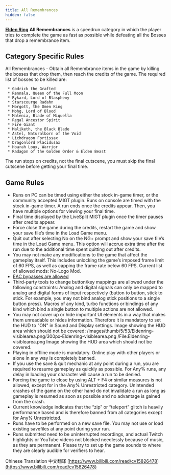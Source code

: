 ```yaml
---
title: All Remembrances
hidden: false
---
```


[**Elden Ring**](/eldenring)  **All Remembrances** is a speedrun category in which the player tries to complete the game as fast as possible while defeating all the Bosses that drop a remembrance item.

## Category Specific Rules

All Remembrances - Obtain all Remembrance items in the game by killing the bosses that drop them, then reach the credits of the game. The required list of bosses to be killed are:

```
 * Godrick the Grafted
 * Rennala, Queen of the Full Moon
 * Rykard, Lord of Blasphemy
 * Starscourge Radahn
 * Morgott, the Omen King
 * Mohg, Lord of Blood
 * Malenia, Blade of Miquella
 * Regal Ancestor Spirit
 * Fire Giant
 * Maliketh, the Black Blade
 * Astel, Naturalborn of the Void
 * Lichdragon Fortissax
 * Dragonlord Placidusax
 * Hoarah Loux, Warrior
 * Radagon of the Golden Order & Elden Beast
```

The run stops on credits, not the final cutscene, you must skip the final cutscene before getting your final time.

## Game Rules

- Runs on PC can be timed using either the stock in-game timer, or the community accepted MIGT plugin. Runs on console are timed with the stock in-game timer. A run ends once the credits appear. Then, you have multiple options for viewing your final time.
- Final time displayed by the LiveSplit MIGT plugin once the timer pauses after credits appear.
- Force close the game during the credits, restart the game and show your save file’s time in the Load Game menu.
- Quit out after selecting No on the NG+ prompt and show your save file’s time in the Load Game menu. This option will accrue extra time after the run due to the additional time spent quitting out after credits.
- You may not make any modifications to the game that affect the gameplay itself. This includes unlocking the game’s imposed frame limit of 60 FPS, as well as capping the frame rate below 60 FPS. Current list of allowed mods: No-Logo Mod.
- [EAC bypasses are allowed](/eldenring/eac-bypass/)
- Third-party tools to change button/key mappings are allowed under the following constraints: Analog and digital signals can only be mapped to analog and digital forms of input respectively (button to button, stick to stick. For example, you may not bind analog stick positions to a single button press). Macros of any kind, turbo functions or bindings of any kind which bind a single button to multiple actions are not allowed.
- You may not cover up or hide important UI elements in a way that makes them unreadable or hides information. Therefore it is mandatory to set the HUD to "ON" in Sound and Display settings. Image showing the HUD area which should not be covered: /images/thumb/5/53/Eldenring-visiblearea.png/300px-Eldenring-visiblearea.png /File:Eldenring-visiblearea.png Image showing the HUD area which should not be covered.
- Playing in offline mode is mandatory. Online play with other players or alone in any way is completely banned.
- If you use the save & quit mechanic at any point during a run, you are required to resume gameplay as quickly as possible. For Any% runs, any delay in loading your character will cause a run to be denied.
- Forcing the game to close by using ALT + F4 or similar measures is not allowed, except for in the Any% Unrestricted category. Unintended crashes of the game on the other hand do not invalidate a run as long as gameplay is resumed as soon as possible and no advantage is gained from the crash.
- Current knowledge indicates that the “zip” or “teleport” glitch is heavily performance based and is therefore banned from all categories except for Any% Unrestricted.
- Runs have to be performed on a new save file. You may not use or load existing savefiles at any point during your run.
- Runs submitted need to be uninterrupted recordings, and actual Twitch highlights or YouTube videos not blocked needlessly because of music, as they are permanent. Please try to set up the game sounds to where they are clearly audible for verifiers to hear.

Chinese Translation 中文翻译 [https://www.bilibili.com/read/cv15826478](https://www.bilibili.com/read/cv15826478)

